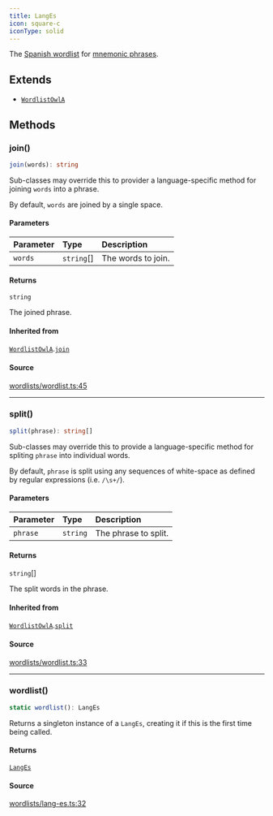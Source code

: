 ```yaml
---
title: LangEs
icon: square-c
iconType: solid
---
```


The [Spanish wordlist](https://github.com/bitcoin/bips/blob/master/bip-0039/spanish.txt) for [mnemonic
phrases](https://en.bitcoin.it/wiki/BIP_0039).

## Extends

- [`WordlistOwlA`](/sdk/content/classes/WordlistOwlA)

## Methods

### join()

```ts
join(words): string
```

Sub-classes may override this to provider a language-specific method for joining `words` into a phrase.

By default, `words` are joined by a single space.

#### Parameters

| Parameter | Type | Description |
| :------ | :------ | :------ |
| `words` | `string`[] | The words to join. |

#### Returns

`string`

The joined phrase.

#### Inherited from

[`WordlistOwlA`](/sdk/content/classes/WordlistOwlA).[`join`](/sdk/content/classes/WordlistOwlA#join)

#### Source

[wordlists/wordlist.ts:45](https://github.com/dominant-strategies/quais.js/blob/ee02936aba09408559e9681b2940de1545f73064/src/wordlists/wordlist.ts#L45)

***

### split()

```ts
split(phrase): string[]
```

Sub-classes may override this to provide a language-specific method for spliting `phrase` into individual words.

By default, `phrase` is split using any sequences of white-space as defined by regular expressions (i.e.
`/\s+/`).

#### Parameters

| Parameter | Type | Description |
| :------ | :------ | :------ |
| `phrase` | `string` | The phrase to split. |

#### Returns

`string`[]

The split words in the phrase.

#### Inherited from

[`WordlistOwlA`](/sdk/content/classes/WordlistOwlA).[`split`](/sdk/content/classes/WordlistOwlA#split)

#### Source

[wordlists/wordlist.ts:33](https://github.com/dominant-strategies/quais.js/blob/ee02936aba09408559e9681b2940de1545f73064/src/wordlists/wordlist.ts#L33)

***

### wordlist()

```ts
static wordlist(): LangEs
```

Returns a singleton instance of a `LangEs`, creating it if this is the first time being called.

#### Returns

[`LangEs`](/sdk/content/classes/LangEs)

#### Source

[wordlists/lang-es.ts:32](https://github.com/dominant-strategies/quais.js/blob/ee02936aba09408559e9681b2940de1545f73064/src/wordlists/lang-es.ts#L32)
